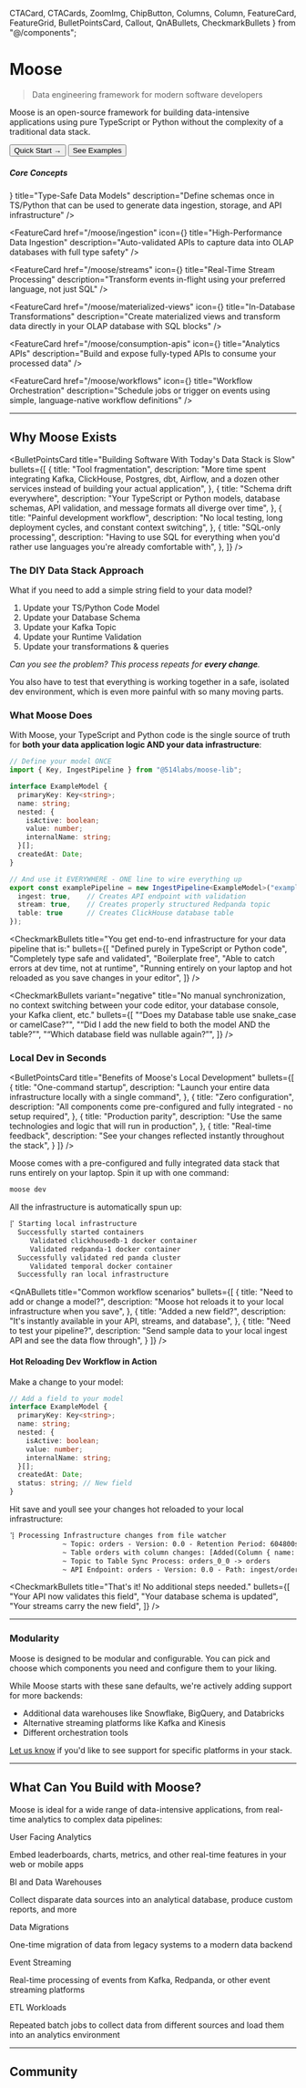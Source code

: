   CTACard,
  CTACards,
  ZoomImg,
  ChipButton,
  Columns,
  Column,
  FeatureCard,
  FeatureGrid,
  BulletPointsCard,
  Callout,
  QnABullets,
  CheckmarkBullets
} from "@/components";

# Moose

>Data engineering framework for modern software developers

Moose is an open-source framework for building data-intensive applications using pure TypeScript or Python without the complexity of a traditional data stack.

<div className="flex flex-col md:flex-row gap-4 my-8">
  <Link href="/moose/quickstart">
    <Button variant="default">Quick Start →</Button>
  </Link>
  <Link href="/templates">
    <Button variant="secondary">
      See Examples
    </Button>
  </Link>
</div>

##### Core Concepts

<FeatureGrid>
  <FeatureCard
    href="/moose/data-modeling"
    icon={<Code className="h-6 w-6 text-moose-purple" />}
    title="Type-Safe Data Models"
    description="Define schemas once in TS/Python that can be used to generate data ingestion, storage, and API infrastructure"
  />
  
  <FeatureCard
    href="/moose/ingestion"
    icon={<Database className="h-6 w-6 text-moose-purple" />}
    title="High-Performance Data Ingestion"
    description="Auto-validated APIs to capture data into OLAP databases with full type safety"
  />
  
  <FeatureCard
    href="/moose/streams"
    icon={<Zap className="h-6 w-6 text-moose-purple" />}
    title="Real-Time Stream Processing"
    description="Transform events in-flight using your preferred language, not just SQL"
  />
  
  <FeatureCard
    href="/moose/materialized-views"
    icon={<Database className="h-6 w-6 text-moose-purple" />}
    title="In-Database Transformations"
    description="Create materialized views and transform data directly in your OLAP database with SQL blocks"
  />
  
  <FeatureCard
    href="/moose/consumption-apis"
    icon={<FileCode className="h-6 w-6 text-moose-purple" />}
    title="Analytics APIs"
    description="Build and expose fully-typed APIs to consume your processed data"
  />
  
  <FeatureCard
    href="/moose/workflows"
    icon={<Clock className="h-6 w-6 text-moose-purple" />}
    title="Workflow Orchestration"
    description="Schedule jobs or trigger on events using simple, language-native workflow definitions"
  />
</FeatureGrid>

---

## Why Moose Exists
<BulletPointsCard
  title="Building Software With Today's Data Stack is Slow"
  bullets={[
    {
      title: "Tool fragmentation",
      description: "More time spent integrating Kafka, ClickHouse, Postgres, dbt, Airflow, and a dozen other services instead of building your actual application",
    },
    {
      title: "Schema drift everywhere",
      description: "Your TypeScript or Python models, database schemas, API validation, and message formats all diverge over time",
    },
    {
      title: "Painful development workflow",
      description: "No local testing, long deployment cycles, and constant context switching",
    },
    {
      title: "SQL-only processing",
      description: "Having to use SQL for everything when you'd rather use languages you're already comfortable with",
    },
  ]}
/>

### The DIY Data Stack Approach
What if you need to add a simple string field to your data model?

1. Update your TS/Python Code Model
2. Update your Database Schema
3. Update your Kafka Topic
4. Update your Runtime Validation
5. Update your transformations & queries


_Can you see the problem? This process repeats for **every change**._

You also have to test that everything is working together in a safe, isolated dev environment, which is even more painful with so many moving parts.

### What Moose Does
With Moose, your TypeScript and Python code is the single source of truth for **both your data application logic AND your data infrastructure**:

```ts
// Define your model ONCE
import { Key, IngestPipeline } from "@514labs/moose-lib";

interface ExampleModel {
  primaryKey: Key<string>;
  name: string;
  nested: {
    isActive: boolean;
    value: number;
    internalName: string;
  }[];
  createdAt: Date;
}

// And use it EVERYWHERE - ONE line to wire everything up
export const examplePipeline = new IngestPipeline<ExampleModel>("example", {
  ingest: true,    // Creates API endpoint with validation
  stream: true,    // Creates properly structured Redpanda topic
  table: true      // Creates ClickHouse database table
});
```

<CheckmarkBullets
  title="You get end-to-end infrastructure for your data pipeline that is:"
  bullets={[
    "Defined purely in TypeScript or Python code",
    "Completely type safe and validated",
    "Boilerplate free",
    "Able to catch errors at dev time, not at runtime",
    "Running entirely on your laptop and hot reloaded as you save changes in your editor",
  ]}
/>

<CheckmarkBullets
  variant="negative"
  title="No manual synchronization, no context switching between your code editor, your database console, your Kafka client, etc."
  bullets={[
    "“Does my Database table use snake_case or camelCase?”",
    "“Did I add the new field to both the model AND the table?”",
    "“Which database field was nullable again?”",
  ]}
/>

### Local Dev in Seconds

<BulletPointsCard
title="Benefits of Moose's Local Development"
bullets={[
{
title: "One-command startup",
description: "Launch your entire data infrastructure locally with a single command",
},
{
title: "Zero configuration",
description: "All components come pre-configured and fully integrated - no setup required",
},
{
title: "Production parity",
description: "Use the same technologies and logic that will run in production",
},
{
title: "Real-time feedback",
description: "See your changes reflected instantly throughout the stack",
}
]}
/>

Moose comes with a pre-configured and fully integrated data stack that runs entirely on your laptop. Spin it up with one command:
```bash filename="Terminal" copy
moose dev
```
All the infrastructure is automatically spun up:
```txt
⡏ Starting local infrastructure
  Successfully started containers
     Validated clickhousedb-1 docker container
     Validated redpanda-1 docker container
  Successfully validated red panda cluster
     Validated temporal docker container
  Successfully ran local infrastructure
```

<QnABullets
  title="Common workflow scenarios"
  bullets={[
    {
      title: "Need to add or change a model?",
      description: "Moose hot reloads it to your local infrastructure when you save",
    },
    {
      title: "Added a new field?",
      description: "It's instantly available in your API, streams, and database",
    },
    {
      title: "Need to test your pipeline?",
      description: "Send sample data to your local ingest API and see the data flow through",
    }
  ]}
/>

#### Hot Reloading Dev Workflow in Action
Make a change to your model:

```ts filename="HotReload.ts" {11} copy
// Add a field to your model
interface ExampleModel {
  primaryKey: Key<string>;
  name: string;
  nested: {
    isActive: boolean;
    value: number;
    internalName: string;
  }[];
  createdAt: Date;
  status: string; // New field
}
```

Hit save and youll see your changes hot reloaded to your local infrastructure:
```txt {3}
⢹ Processing Infrastructure changes from file watcher
             ~ Topic: orders - Version: 0.0 - Retention Period: 604800s - Partition Count: 1
             ~ Table orders with column changes: [Added(Column { name: "status", data_type: String, required: true, unique: false, primary_key: false, default: None })] and order by changes: OrderByChange { before: [], after: [] }
             ~ Topic to Table Sync Process: orders_0_0 -> orders
             ~ API Endpoint: orders - Version: 0.0 - Path: ingest/orders - Method: POST - Format: Some(Json)
```

<CheckmarkBullets
  title="That's it! No additional steps needed."
  bullets={[
      "Your API now validates this field",
      "Your database schema is updated",
      "Your streams carry the new field",
  ]}
/>

---
### Modularity

Moose is designed to be modular and configurable. You can pick and choose which components you need and configure them to your liking.

While Moose starts with these sane defaults, we're actively adding support for more backends:

- Additional data warehouses like Snowflake, BigQuery, and Databricks
- Alternative streaming platforms like Kafka and Kinesis
- Different orchestration tools

[Let us know](https://calendly.com/d/cmh5-nrj-9nc/talk-to-engineering) if you'd like to see support for specific platforms in your stack.

---

## What Can You Build with Moose?

Moose is ideal for a wide range of data-intensive applications, from real-time analytics to complex data pipelines:

<div className="my-6 grid grid-cols-1 md:grid-cols-2 lg:grid-cols-3 gap-4">
  <div className="p-5 border border-border rounded-lg bg-muted/30">
    <p className="font-medium text-primary mb-2">User Facing Analytics</p>
    <p className="text-muted-foreground text-sm">Embed leaderboards, charts, metrics, and other real-time features in your web or mobile apps</p>
  </div>
  <div className="p-5 border border-border rounded-lg bg-muted/30">
    <p className="font-medium text-primary mb-2">BI and Data Warehouses</p>
    <p className="text-muted-foreground text-sm">Collect disparate data sources into an analytical database, produce custom reports, and more</p>
  </div>
  <div className="p-5 border border-border rounded-lg bg-muted/30">
    <p className="font-medium text-primary mb-2">Data Migrations</p>
    <p className="text-muted-foreground text-sm">One-time migration of data from legacy systems to a modern data backend</p>
  </div>
  <div className="p-5 border border-border rounded-lg bg-muted/30">
    <p className="font-medium text-primary mb-2">Event Streaming</p>
    <p className="text-muted-foreground text-sm">Real-time processing of events from Kafka, Redpanda, or other event streaming platforms</p>
  </div>
  <div className="p-5 border border-border rounded-lg bg-muted/30">
    <p className="font-medium text-primary mb-2">ETL Workloads</p>
    <p className="text-muted-foreground text-sm">Repeated batch jobs to collect data from different sources and load them into an analytics environment</p>
  </div>
</div>

---

## Community

<CTACards>
  <CTACard
    title="GitHub"
    description="Star, check out the code, and contribute to Moose on GitHub"
    ctaLink="https://github.com/514-labs/moose"
    ctaLabel="GitHub"
    Icon={GitBranch}
  />
  <CTACard
    title="Talk to the Moose Maintainers"
    description="We're always looking to improve Moose and would love to hear from you!"
    ctaLink="https://cal.com/team/514/talk-to-eng"
    ctaLabel="Talk to the Team"
    Icon={Users}
  />
</CTACards>

